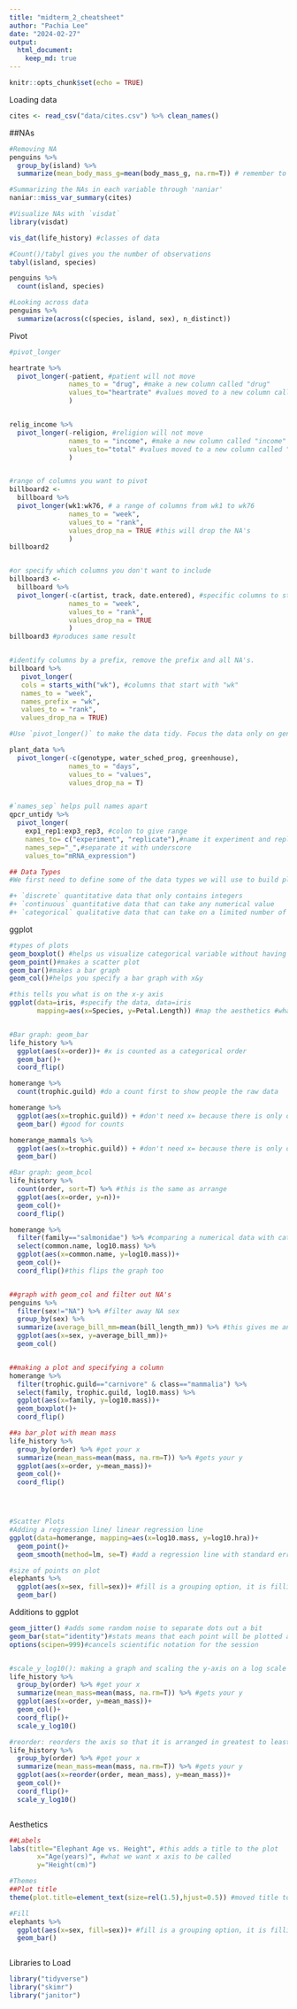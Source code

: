 ```yaml
---
title: "midterm_2_cheatsheet"
author: "Pachia Lee"
date: "2024-02-27"
output: 
  html_document: 
    keep_md: true
---
```


```r
knitr::opts_chunk$set(echo = TRUE)
```

Loading data
```r
cites <- read_csv("data/cites.csv") %>% clean_names()
```

##NAs
```r
#Removing NA
penguins %>% 
  group_by(island) %>% 
  summarize(mean_body_mass_g=mean(body_mass_g, na.rm=T)) # remember to remove those NA's!

#Summarizing the NAs in each variable through 'naniar'
naniar::miss_var_summary(cites)

#Visualize NAs with `visdat`
library(visdat)

vis_dat(life_history) #classes of data
```


```r
#Count()/tabyl gives you the number of observations
tabyl(island, species)

penguins %>% 
  count(island, species)
```


```r
#Looking across data
penguins %>%
  summarize(across(c(species, island, sex), n_distinct))
```

Pivot
```r
#pivot_longer

heartrate %>% 
  pivot_longer(-patient, #patient will not move
               names_to = "drug", #make a new column called "drug"
               values_to="heartrate" #values moved to a new column called "heartrate"
               )


relig_income %>% 
  pivot_longer(-religion, #religion will not move
               names_to = "income", #make a new column called "income"
               values_to="total" #values moved to a new column called "total"
               )


#range of columns you want to pivot
billboard2 <- 
  billboard %>% 
  pivot_longer(wk1:wk76, # a range of columns from wk1 to wk76
               names_to = "week",
               values_to = "rank", 
               values_drop_na = TRUE #this will drop the NA's
               )
billboard2


#or specify which columns you don't want to include
billboard3 <- 
  billboard %>% 
  pivot_longer(-c(artist, track, date.entered), #specific columns to stay fixed, so don't move these
               names_to = "week",
               values_to = "rank",
               values_drop_na = TRUE
               )
billboard3 #produces same result


#identify columns by a prefix, remove the prefix and all NA's.
billboard %>% 
   pivot_longer(
   cols = starts_with("wk"), #columns that start with "wk"
   names_to = "week",
   names_prefix = "wk",
   values_to = "rank",
   values_drop_na = TRUE)

#Use `pivot_longer()` to make the data tidy. Focus the data only on genotype, water_sched_prog, and greenhouse.  

plant_data %>% 
  pivot_longer(-c(genotype, water_sched_prog, greenhouse),
               names_to = "days",
               values_to = "values",
               values_drop_na = T)


#`names_sep` helps pull names apart
qpcr_untidy %>% 
  pivot_longer(
    exp1_rep1:exp3_rep3, #colon to give range
    names_to= c("experiment", "replicate"),#name it experiment and replicate
    names_sep="_",#separate it with underscore
    values_to="mRNA_expression")
```


```r
## Data Types
#We first need to define some of the data types we will use to build plots.  

#+ `discrete` quantitative data that only contains integers
#+ `continuous` quantitative data that can take any numerical value
#+ `categorical` qualitative data that can take on a limited number of values
```


ggplot
```r
#types of plots
geom_boxplot() #helps us visualize categorical variable without having to use groupby
geom_point()#makes a scatter plot
geom_bar()#makes a bar graph
geom_col()#helps you specify a bar graph with x&y

#this tells you what is on the x-y axis
ggplot(data=iris, #specify the data, data=iris
       mapping=aes(x=Species, y=Petal.Length)) #map the aesthetics #what i want on the x is species, y is petal length 


#Bar graph: geom_bar
life_history %>% 
  ggplot(aes(x=order))+ #x is counted as a categorical order
  geom_bar()+
  coord_flip()

homerange %>% 
  count(trophic.guild) #do a count first to show people the raw data

homerange %>% 
  ggplot(aes(x=trophic.guild)) + #don't need x= because there is only one variable
  geom_bar() #good for counts

homerange_mammals %>% 
  ggplot(aes(x=trophic.guild)) + #don't need x= because there is only one variable
  geom_bar()

#Bar graph: geom_bcol
life_history %>% 
  count(order, sort=T) %>% #this is the same as arrange
  ggplot(aes(x=order, y=n))+
  geom_col()+
  coord_flip()

homerange %>% 
  filter(family=="salmonidae") %>% #comparing a numerical data with categorical
  select(common.name, log10.mass) %>% 
  ggplot(aes(x=common.name, y=log10.mass))+ 
  geom_col()+
  coord_flip()#this flips the graph too


##graph with geom_col and filter out NA's
penguins %>% 
  filter(sex!="NA") %>% #filter away NA sex 
  group_by(sex) %>% 
  summarize(average_bill_mm=mean(bill_length_mm)) %>% #this gives me an x and y
  ggplot(aes(x=sex, y=average_bill_mm))+
  geom_col()


##making a plot and specifying a column
homerange %>% 
  filter(trophic.guild=="carnivore" & class=="mammalia") %>% 
  select(family, trophic.guild, log10.mass) %>% 
  ggplot(aes(x=family, y=log10.mass))+
  geom_boxplot()+
  coord_flip()

##a bar_plot with mean mass
life_history %>% 
  group_by(order) %>% #get your x
  summarize(mean_mass=mean(mass, na.rm=T)) %>% #gets your y
  ggplot(aes(x=order, y=mean_mass))+
  geom_col()+
  coord_flip()




#Scatter Plots
#Adding a regression line/ linear regression line
ggplot(data=homerange, mapping=aes(x=log10.mass, y=log10.hra))+
  geom_point()+
  geom_smooth(method=lm, se=T) #add a regression line with standard error

#size of points on plot
elephants %>% 
  ggplot(aes(x=sex, fill=sex))+ #fill is a grouping option, it is filling the bar by sex
  geom_bar()
```


Additions to ggplot
```r
geom_jitter() #adds some random noise to separate dots out a bit
geom_bar(stat="identity")#stats means that each point will be plotted at the exact x and y values specified in the data
options(scipen=999)#cancels scientific notation for the session 


#scale_y_log10(): making a graph and scaling the y-axis on a log scale & overlooks outliers
life_history %>% 
  group_by(order) %>% #get your x
  summarize(mean_mass=mean(mass, na.rm=T)) %>% #gets your y
  ggplot(aes(x=order, y=mean_mass))+
  geom_col()+
  coord_flip()+
  scale_y_log10()

#reorder: reorders the axis so that it is arranged in greatest to least
life_history %>% 
  group_by(order) %>% #get your x
  summarize(mean_mass=mean(mass, na.rm=T)) %>% #gets your y
  ggplot(aes(x=reorder(order, mean_mass), y=mean_mass))+ 
  geom_col()+
  coord_flip()+
  scale_y_log10()



```


Aesthetics
```r
##Labels
labs(title="Elephant Age vs. Height", #this adds a title to the plot
       x="Age(years)", #what we want x axis to be called
       y="Height(cm)")

#Themes
##Plot title
theme(plot.title=element_text(size=rel(1.5),hjust=0.5)) #moved title to middle, rel= 1.5 bigger relative to the axis #hjust 0 makes title go to left, 1 makes title go to right, 0.5 makes title go to middle

#Fill
elephants %>% 
  ggplot(aes(x=sex, fill=sex))+ #fill is a grouping option, it is filling the bar by sex
  geom_bar()



```

Libraries to Load
```r
library("tidyverse")
library("skimr")
library("janitor")
```


